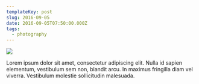 ```yaml
---
templateKey: post
slug: 2016-09-05
date: 2016-09-05T07:50:00.000Z
tags:
  - photography
---
```

![](../../static/assets/20160905-IMG_3797.jpg)

Lorem ipsum dolor sit amet, consectetur adipiscing elit. Nulla id sapien elementum, vestibulum sem non, blandit arcu. In maximus fringilla diam vel viverra. Vestibulum molestie sollicitudin malesuada.
